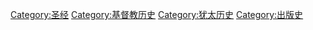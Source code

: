 [[Category:圣经|Category:圣经]]
[[Category:基督教历史|Category:基督教历史]]
[[Category:犹太历史|Category:犹太历史]]
[[Category:出版史|Category:出版史]]